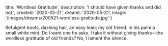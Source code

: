   title: 'Wordless Gratitude',
  description: 'I should have given thanks and did not.',
  created: '2020-05-21',
  dreamt: '2020-05-21',
  image: '/images/dreams/200521-wordless-gratitude.jpg'
}


Refulgent boots, dashing hair, an easy lean; my old friend.
In his palm a small white mint.
Do I want one he asks.
I take it without giving thanks—the wordless gratitude of old friends?
No, I lament the silence.
